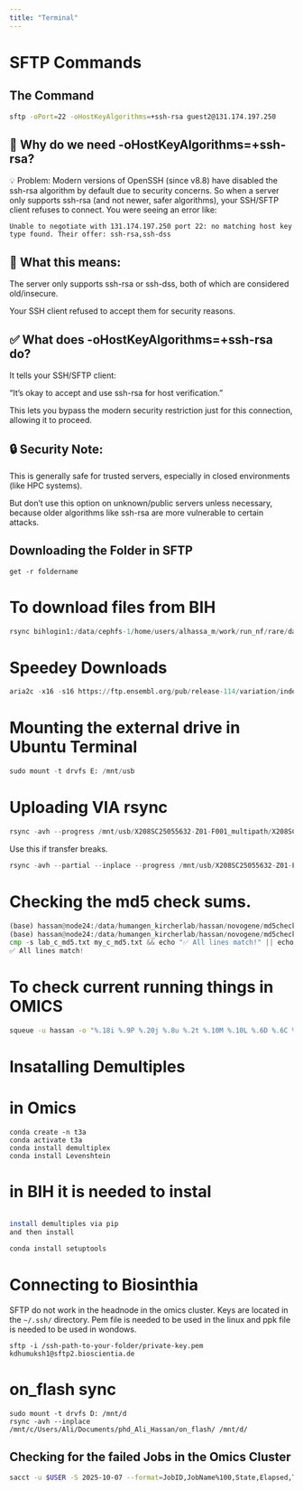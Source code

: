---
title: "Terminal"
---

# SFTP Commands
## The Command


```bash
sftp -oPort=22 -oHostKeyAlgorithms=+ssh-rsa guest2@131.174.197.250

```

## 🧠 Why do we need -oHostKeyAlgorithms=+ssh-rsa?
💡 Problem:
Modern versions of OpenSSH (since v8.8) have disabled the ssh-rsa algorithm by default due to security concerns. So when a server only supports ssh-rsa (and not newer, safer algorithms), your SSH/SFTP client refuses to connect.
You were seeing an error like:

```code 
Unable to negotiate with 131.174.197.250 port 22: no matching host key type found. Their offer: ssh-rsa,ssh-dss
```

## 🔐 What this means:
The server only supports ssh-rsa or ssh-dss, both of which are considered old/insecure.

Your SSH client refused to accept them for security reasons.

## ✅ What does -oHostKeyAlgorithms=+ssh-rsa do?
It tells your SSH/SFTP client:

"It's okay to accept and use ssh-rsa for host verification."

This lets you bypass the modern security restriction just for this connection, allowing it to proceed.


## 🔒 Security Note:
This is generally safe for trusted servers, especially in closed environments (like HPC systems).

But don’t use this option on unknown/public servers unless necessary, because older algorithms like ssh-rsa are more vulnerable to certain attacks.

## Downloading the Folder in SFTP
```code
get -r foldername
```

# To download files from BIH
```python
rsync bihlogin1:/data/cephfs-1/home/users/alhassa_m/work/run_nf/rare/dag.png dag.png
```

# Speedey Downloads
```python
aria2c -x16 -s16 https://ftp.ensembl.org/pub/release-114/variation/indexed_vep_cache/homo_sapiens_vep_114_GRCh38.tar.gz
```


# Mounting the external drive in Ubuntu Terminal
```python
sudo mount -t drvfs E: /mnt/usb
```

# Uploading VIA rsync

```python
rsync -avh --progress /mnt/usb/X208SC25055632-Z01-F001_multipath/X208SC25055632-Z01-F001_01/ hassan@headnode01.omics.uni-luebeck.de:/data/humangen_kircherlab/hassan/novogene/
```

Use this if transfer breaks.
```python
rsync -avh --partial --inplace --progress /mnt/usb/X208SC25055632-Z01-F001_multipath/X208SC25055632-Z01-F001_01/ hassan@headnode01.omics.uni-luebeck.de:/data/humangen_kircherlab/hassan/novogene/
```

# Checking the md5 check sums.

```python
(base) hassan@node24:/data/humangen_kircherlab/hassan/novogene/md5check$ grep '\.fq\.gz$' md5sums_all.txt | awk '{gsub(/^\.\//, "", $2); print $1 "\t" $2}' | sort > my_c_md5.txt
(base) hassan@node24:/data/humangen_kircherlab/hassan/novogene/md5check$ grep '\.fq\.gz$' MD5.txt | awk '{print $1 "\t" $2}' > lab_c_md5.txt
cmp -s lab_c_md5.txt my_c_md5.txt && echo "✅ All lines match!" || echo "❌ Differences found!"
✅ All lines match!
```


# To check current running things in OMICS

```bash
squeue -u hassan -o "%.18i %.9P %.20j %.8u %.2t %.10M %.10L %.6D %.6C %.10m %R"
```


# Insatalling Demultiples 


# in Omics

```nash
conda create -n t3a 
conda activate t3a   
conda install demultiplex
conda install Levenshtein 
```

# in BIH it is needed to instal

```bash

install demultiples via pip 
and then install 

conda install setuptools
```



# Connecting to Biosinthia

SFTP do not work in the headnode in the omics cluster. 
Keys are located in the `~/.ssh/` directory.
Pem file is needed to be used in the linux and ppk file is needed to be used in wondows.


```code
sftp -i /ssh-path-to-your-folder/private-key.pem kdhumuksh1@sftp2.bioscientia.de
```


# on_flash sync

```code 
sudo mount -t drvfs D: /mnt/d
rsync -avh --inplace /mnt/c/Users/Ali/Documents/phd_Ali_Hassan/on_flash/ /mnt/d/
```


## Checking for the failed Jobs in the Omics Cluster

```bash
sacct -u $USER -S 2025-10-07 --format=JobID,JobName%100,State,Elapsed,Timelimit%20,ReqMem,MaxRSS,ReqCPUS,AllocCPUS,ExitCode | grep FAILED
```

